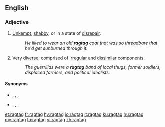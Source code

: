 ==English==

===Adjective===
{{en-adj}}

# [[unkempt|Unkempt]], [[shabby]], or in a state of [[disrepair]].
#: ''He liked to wear an old '''ragtag''' coat that was so threadbare that he'd get sunburned through it.''
# Very [[diverse]]; comprised of [[irregular]] and [[dissimilar]] components.
#: ''The guerrillas were a '''ragtag''' band of local thugs, former soldiers, displaced farmers, and political idealists.''

====Synonyms====
* {{sense|unkempt|shabby|or in disrepair}} {{l|en|bedraggled}}, {{l|en|decrepit}}, {{l|en|motheaten}}, {{l|en|tattered}}
* {{sense|composed of irregular or dissimilar components}} {{l|en|motley}}, {{l|en|jumbled}}, {{l|en|patchwork}}, {{l|en|uneven}}

[[et:ragtag]]
[[fr:ragtag]]
[[hy:ragtag]]
[[io:ragtag]]
[[it:ragtag]]
[[ku:ragtag]]
[[hu:ragtag]]
[[my:ragtag]]
[[ta:ragtag]]
[[vi:ragtag]]
[[zh:ragtag]]